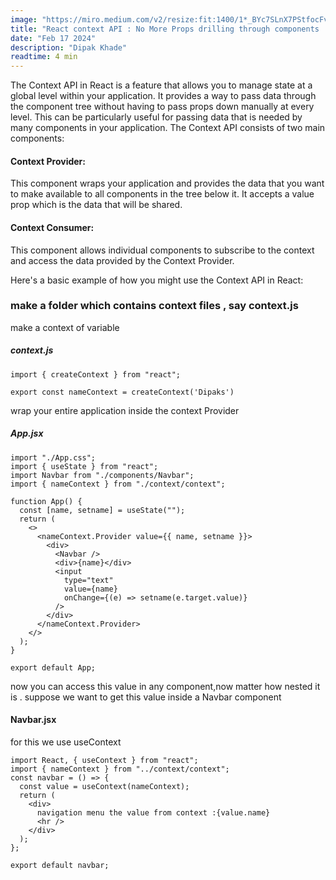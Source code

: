 ```yaml
---
image: "https://miro.medium.com/v2/resize:fit:1400/1*_BYc7SLnX7PStfocFvH2Ow.jpeg"
title: "React context API : No More Props drilling through components !"
date: "Feb 17 2024"
description: "Dipak Khade"
readtime: 4 min
---
```


The Context API in React is a feature that allows you to manage state at a global level within your application. It provides a way to pass data through the component tree without having to pass props down manually at every level. This can be particularly useful for passing data that is needed by many components in your application.
The Context API consists of two main components:

#### Context Provider:

This component wraps your application and provides the data that you want to make available to all components in the tree below it. It accepts a value prop which is the data that will be shared.

#### Context Consumer:

This component allows individual components to subscribe to the context and access the data provided by the Context Provider.

Here's a basic example of how you might use the Context API in React:

### make a folder which contains context files , say context.js

make a context of variable

##### context.js

```
import { createContext } from "react";

export const nameContext = createContext('Dipaks')
```

wrap your entire application inside the context Provider

##### App.jsx

```
import "./App.css";
import { useState } from "react";
import Navbar from "./components/Navbar";
import { nameContext } from "./context/context";

function App() {
  const [name, setname] = useState("");
  return (
    <>
      <nameContext.Provider value={{ name, setname }}>
        <div>
          <Navbar />
          <div>{name}</div>
          <input
            type="text"
            value={name}
            onChange={(e) => setname(e.target.value)}
          />
        </div>
      </nameContext.Provider>
    </>
  );
}

export default App;
```

now you can access this value in any component,now matter how nested it is .
suppose we want to get this value inside a Navbar component

#### Navbar.jsx

for this we use useContext

```
import React, { useContext } from "react";
import { nameContext } from "../context/context";
const navbar = () => {
  const value = useContext(nameContext);
  return (
    <div>
      navigation menu the value from context :{value.name}
      <hr />
    </div>
  );
};

export default navbar;
```
